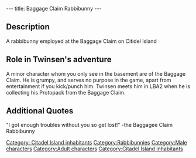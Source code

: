 ---
title: Baggage Claim Rabbibunny
---

==Description==

A rabbibunny employed at the Baggage Claim on Citidel Island

==Role in Twinsen's adventure==

A minor character whom you only see in the basement are of the Baggage Claim. 
He is grumpy, and serves no purpose in the game, apart from entertainment if you kick/punch him.
Twinsen meets him in LBA2 when he is collecting his Protopack from the Baggage Claim.

==Additional Quotes==

"I got enough troubles without you so get lost!"
-the Baggagee Claim Rabbibunny


[[Category: Citadel Island inhabitants]]
[[Category:Rabbibunnies]]
[[Category:Male characters]][[Category:Adult characters]]
[[Category:Citadel Island inhabitants]]